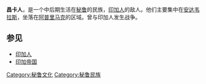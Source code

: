 {{Unreferenced|time=2022-01-11T03:49:03+00:00}}
'''昌卡人'''，是一个中后期生活在[[秘鲁|秘鲁]]的民族，[[印加人|印加人]]的敌人。他们主要集中在[[安达韦拉斯|安达韦拉斯]]，坐落在[[阿普里马克|阿普里马克]]的区域。曾与印加人发生战争。

== 参见 ==
*[[印加人|印加人]]
*[[印加帝国|印加帝国]]

[[Category:秘鲁文化|Category:秘鲁文化]]
[[Category:秘鲁民族|Category:秘鲁民族]]